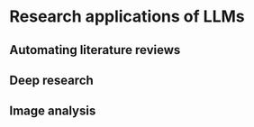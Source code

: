 # Research applications of LLMs

## Automating literature reviews

## Deep research

## Image analysis 

